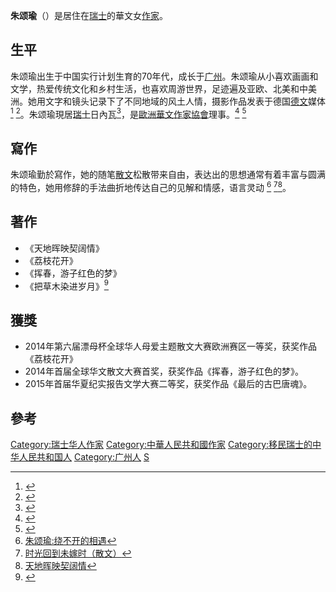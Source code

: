 {{Infobox writer
| name         = 朱颂瑜 <br> 
| image        =
| imagesize    =
| caption      =
| pseudonym    =
| birthname    =
| birth_date  = {{birth date and age|1975|6|29}}
| birthplace   = {{PRC}}[[廣東省|廣東省]][[广州市|广州市]]
| residence    = {{CHE}}[[日內瓦|日內瓦]]
| deathdate    =
| deathplace   =
| nationality  = {{PRC}}
| occupation   = [[作家|作家]]
| alma_mater   = 广州市第二中学<br>广州市美术中学<br>IMI - International management institute
| period       =
| genre        =
| subject      = [[散文|散文]]
| movement     =
| notableworks = 《天地晖映契阔情》<br>《荔枝花开》<br> 《挥春，游子红色的梦》<br> 《把草木染进岁月》


| spouse       =
| partner      = 
| children     =
| relatives    =
| influences   =
| influenced   =
| awards       = 首届全球华文散文大赛首奖 <br> 首届华夏纪实报告文学大赛二等奖
| signature    =
| website     =
}}

'''朱颂瑜'''（{{bd|1975年|6月29日|}}）是居住在[[瑞士|瑞士]]的華文女[[作家|作家]]。

==生平==
朱颂瑜出生于中国实行计划生育的70年代，成长于[[广州|广州]]。朱颂瑜从小喜欢画画和文学，热爱传统文化和乡村生活，也喜欢周游世界，足迹遍及亚欧、北美和中美洲。她用文字和镜头记录下了不同地域的风土人情，摄影作品发表于德国[[德文|德文]]媒体<ref>{{Cite web |url=http://www.bamberger-onlinezeitung.de/2015/02/26/%E6%88%91%E5%93%AD%E4%BA%86-ich-weine/ |title=我哭了 – Ich weine |access-date=2016-07-30 |archive-date=2020-10-01 |archive-url=https://web.archive.org/web/20201001225615/https://www.bamberger-onlinezeitung.de/2015/02/26/%E6%88%91%E5%93%AD%E4%BA%86-ich-weine/ |dead-url=no }}</ref> <ref>{{Cite web |url=http://www.bamberger-onlinezeitung.de/2015/03/20/sehnsucht/ |title=Sehnsucht |access-date=2016-07-30 |archive-date=2020-09-27 |archive-url=https://web.archive.org/web/20200927131615/https://www.bamberger-onlinezeitung.de/2015/03/20/sehnsucht/ |dead-url=no }}</ref>。朱颂瑜現居[[瑞士|瑞士]]日內瓦<ref>{{Cite web |url=http://chinesewritersna.com/review/?page_id=5214 |title=歐洲華文作家協會2012年9月消息 |access-date=2016-07-31 |archive-date=2021-01-22 |archive-url=https://web.archive.org/web/20210122034443/http://chinesewritersna.com/review/?page_id=5214 |dead-url=no }}</ref>，是[[歐洲華文作家協會|歐洲華文作家協會]]理事。<ref>{{Cite web |url=http://chinesewritersna.com/review/?page_id=22575 |title=微言歐洲 |access-date=2016-07-30 |archive-date=2021-01-21 |archive-url=https://web.archive.org/web/20210121233238/http://chinesewritersna.com/review/?page_id=22575 |dead-url=no }}</ref>
<ref>{{Cite web |url=http://www.chinesischehandelszeitung.eu/portal.php?mod=view&aid=2844 |title=2015年欧华作协巴塞罗那年会 |access-date=2016-07-30 |archive-date=2021-01-22 |archive-url=https://web.archive.org/web/20210122005608/http://www.chinesischehandelszeitung.eu/portal.php?mod=view&aid=2844 |dead-url=no }}</ref>

==寫作==
朱颂瑜勤於寫作，她的随笔[[散文|散文]]松散带来自由，表达出的思想通常有着丰富与圆满的特色，她用修辞的手法曲折地传达自己的见解和情感，语言灵动
<ref> [http://www.chinawriter.com.cn/xzp/2016/2016-02-17/265507.html 朱颂瑜:绕不开的相遇] </ref> <ref> [http://rs.52hrtt.com/html/news/B1464705011547.html 时光回到未嫁时（散文）] </ref><ref>[http://www.jintian.net/today/html/91/n-67291.html 天地晖映契阔情]{{Dead link}}</ref>。

==著作==
*《天地晖映契阔情》
*《荔枝花开》
*《挥春，游子红色的梦》
*《把草木染进岁月》<ref>{{Cite web |url=https://read.douban.com/ebook/59311838/ |title=把草木染进岁月 |access-date=2018-11-22 |archive-date=2018-11-23 |archive-url=https://web.archive.org/web/20181123023025/https://read.douban.com/ebook/59311838/ |dead-url=no }}</ref>
  
==獲獎==
* 2014年第六届漂母杯全球华人母爱主题散文大赛欧洲赛区一等奖，获奖作品《荔枝花开》
* 2014年首届全球华文散文大赛首奖，获奖作品《挥春，游子红色的梦》。
* 2015年首届华夏纪实报告文学大赛二等奖，获奖作品《最后的古巴唐魂》。
 
==參考==
{{reflist|25em}}

{{DEFAULTSORT:Zhu}}
{{Normdaten|TYP=p|NLC=009953166}}

[[Category:瑞士华人作家|Category:瑞士华人作家]]
[[Category:中華人民共和國作家|Category:中華人民共和國作家]]
[[Category:移民瑞士的中华人民共和国人|Category:移民瑞士的中华人民共和国人]]
[[Category:广州人|Category:广州人]]
[[Category:朱姓|S]]